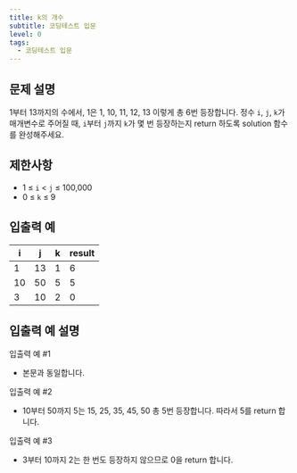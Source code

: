 ```yaml
---
title: k의 개수
subtitle: 코딩테스트 입문
level: 0
tags:
  - 코딩테스트 입문
---
```


## 문제 설명

1부터 13까지의 수에서, 1은 1, 10, 11, 12, 13 이렇게 총 6번 등장합니다. 정수 `i`, `j`, `k`가 매개변수로 주어질 때, `i`부터 `j`까지 `k`가 몇 번 등장하는지 return 하도록 solution 함수를 완성해주세요.

## 제한사항

- 1 ≤ `i` < `j` ≤ 100,000
- 0 ≤ `k` ≤ 9

## 입출력 예

| i   | j   | k   | result |
| --- | --- | --- | ------ |
| 1   | 13  | 1   | 6      |
| 10  | 50  | 5   | 5      |
| 3   | 10  | 2   | 0      |

## 입출력 예 설명

입출력 예 #1

- 본문과 동일합니다.

입출력 예 #2

- 10부터 50까지 5는 15, 25, 35, 45, 50 총 5번 등장합니다. 따라서 5를 return 합니다.

입출력 예 #3

- 3부터 10까지 2는 한 번도 등장하지 않으므로 0을 return 합니다.
